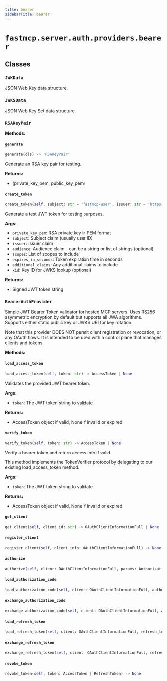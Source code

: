 ```yaml
---
title: bearer
sidebarTitle: bearer
---
```


# `fastmcp.server.auth.providers.bearer`

## Classes

### `JWKData` <sup><a href="https://github.com/jlowin/fastmcp/blob/main/src/fastmcp/server/auth/providers/bearer.py#L31" target="_blank"><Icon icon="github" style="width: 14px; height: 14px;" /></a></sup>


JSON Web Key data structure.


### `JWKSData` <sup><a href="https://github.com/jlowin/fastmcp/blob/main/src/fastmcp/server/auth/providers/bearer.py#L44" target="_blank"><Icon icon="github" style="width: 14px; height: 14px;" /></a></sup>


JSON Web Key Set data structure.


### `RSAKeyPair` <sup><a href="https://github.com/jlowin/fastmcp/blob/main/src/fastmcp/server/auth/providers/bearer.py#L51" target="_blank"><Icon icon="github" style="width: 14px; height: 14px;" /></a></sup>

**Methods:**

#### `generate` <sup><a href="https://github.com/jlowin/fastmcp/blob/main/src/fastmcp/server/auth/providers/bearer.py#L56" target="_blank"><Icon icon="github" style="width: 14px; height: 14px;" /></a></sup>

```python
generate(cls) -> 'RSAKeyPair'
```

Generate an RSA key pair for testing.

**Returns:**
- (private_key_pem, public_key_pem)


#### `create_token` <sup><a href="https://github.com/jlowin/fastmcp/blob/main/src/fastmcp/server/auth/providers/bearer.py#L90" target="_blank"><Icon icon="github" style="width: 14px; height: 14px;" /></a></sup>

```python
create_token(self, subject: str = 'fastmcp-user', issuer: str = 'https://fastmcp.example.com', audience: str | list[str] | None = None, scopes: list[str] | None = None, expires_in_seconds: int = 3600, additional_claims: dict[str, Any] | None = None, kid: str | None = None) -> str
```

Generate a test JWT token for testing purposes.

**Args:**
- `private_key_pem`: RSA private key in PEM format
- `subject`: Subject claim (usually user ID)
- `issuer`: Issuer claim
- `audience`: Audience claim - can be a string or list of strings (optional)
- `scopes`: List of scopes to include
- `expires_in_seconds`: Token expiration time in seconds
- `additional_claims`: Any additional claims to include
- `kid`: Key ID for JWKS lookup (optional)

**Returns:**
- Signed JWT token string


### `BearerAuthProvider` <sup><a href="https://github.com/jlowin/fastmcp/blob/main/src/fastmcp/server/auth/providers/bearer.py#L152" target="_blank"><Icon icon="github" style="width: 14px; height: 14px;" /></a></sup>


Simple JWT Bearer Token validator for hosted MCP servers.
Uses RS256 asymmetric encryption by default but supports all JWA algorithms. Supports either static public key
or JWKS URI for key rotation.

Note that this provider DOES NOT permit client registration or revocation, or any OAuth flows.
It is intended to be used with a control plane that manages clients and tokens.


**Methods:**

#### `load_access_token` <sup><a href="https://github.com/jlowin/fastmcp/blob/main/src/fastmcp/server/auth/providers/bearer.py#L313" target="_blank"><Icon icon="github" style="width: 14px; height: 14px;" /></a></sup>

```python
load_access_token(self, token: str) -> AccessToken | None
```

Validates the provided JWT bearer token.

**Args:**
- `token`: The JWT token string to validate

**Returns:**
- AccessToken object if valid, None if invalid or expired


#### `verify_token` <sup><a href="https://github.com/jlowin/fastmcp/blob/main/src/fastmcp/server/auth/providers/bearer.py#L419" target="_blank"><Icon icon="github" style="width: 14px; height: 14px;" /></a></sup>

```python
verify_token(self, token: str) -> AccessToken | None
```

Verify a bearer token and return access info if valid.

This method implements the TokenVerifier protocol by delegating
to our existing load_access_token method.

**Args:**
- `token`: The JWT token string to validate

**Returns:**
- AccessToken object if valid, None if invalid or expired


#### `get_client` <sup><a href="https://github.com/jlowin/fastmcp/blob/main/src/fastmcp/server/auth/providers/bearer.py#L435" target="_blank"><Icon icon="github" style="width: 14px; height: 14px;" /></a></sup>

```python
get_client(self, client_id: str) -> OAuthClientInformationFull | None
```

#### `register_client` <sup><a href="https://github.com/jlowin/fastmcp/blob/main/src/fastmcp/server/auth/providers/bearer.py#L438" target="_blank"><Icon icon="github" style="width: 14px; height: 14px;" /></a></sup>

```python
register_client(self, client_info: OAuthClientInformationFull) -> None
```

#### `authorize` <sup><a href="https://github.com/jlowin/fastmcp/blob/main/src/fastmcp/server/auth/providers/bearer.py#L441" target="_blank"><Icon icon="github" style="width: 14px; height: 14px;" /></a></sup>

```python
authorize(self, client: OAuthClientInformationFull, params: AuthorizationParams) -> str
```

#### `load_authorization_code` <sup><a href="https://github.com/jlowin/fastmcp/blob/main/src/fastmcp/server/auth/providers/bearer.py#L446" target="_blank"><Icon icon="github" style="width: 14px; height: 14px;" /></a></sup>

```python
load_authorization_code(self, client: OAuthClientInformationFull, authorization_code: str) -> AuthorizationCode | None
```

#### `exchange_authorization_code` <sup><a href="https://github.com/jlowin/fastmcp/blob/main/src/fastmcp/server/auth/providers/bearer.py#L451" target="_blank"><Icon icon="github" style="width: 14px; height: 14px;" /></a></sup>

```python
exchange_authorization_code(self, client: OAuthClientInformationFull, authorization_code: AuthorizationCode) -> OAuthToken
```

#### `load_refresh_token` <sup><a href="https://github.com/jlowin/fastmcp/blob/main/src/fastmcp/server/auth/providers/bearer.py#L456" target="_blank"><Icon icon="github" style="width: 14px; height: 14px;" /></a></sup>

```python
load_refresh_token(self, client: OAuthClientInformationFull, refresh_token: str) -> RefreshToken | None
```

#### `exchange_refresh_token` <sup><a href="https://github.com/jlowin/fastmcp/blob/main/src/fastmcp/server/auth/providers/bearer.py#L461" target="_blank"><Icon icon="github" style="width: 14px; height: 14px;" /></a></sup>

```python
exchange_refresh_token(self, client: OAuthClientInformationFull, refresh_token: RefreshToken, scopes: list[str]) -> OAuthToken
```

#### `revoke_token` <sup><a href="https://github.com/jlowin/fastmcp/blob/main/src/fastmcp/server/auth/providers/bearer.py#L469" target="_blank"><Icon icon="github" style="width: 14px; height: 14px;" /></a></sup>

```python
revoke_token(self, token: AccessToken | RefreshToken) -> None
```

